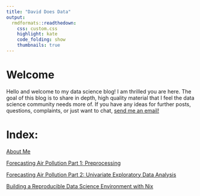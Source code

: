 ```yaml
---
title: "David Does Data"
output:
  rmdformats::readthedown:
    css: custom.css
    highlight: kate
    code_folding: show
    thumbnails: true
---
```


# Welcome

Hello and welcome to my data science blog! I am thrilled you are here. The goal of this blog is to share in depth, high quality material that I feel the data science community needs more of. If you have any ideas for further posts, questions, complaints, or just want to chat, [send me an email!](mailto:josephsd@smu.edu)


# Index:

[About Me](index.html)

[Forecasting Air Pollution Part 1: Preprocessing](tspreprocessing.html)

[Forecasting Air Pollution Part 2: Univariate Exploratory Data Analysis](tsEDA.html)

[Building a Reproducible Data Science Environment with Nix](nix.html)
